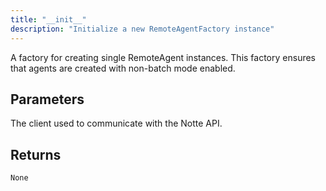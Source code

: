 ```yaml
---
title: "__init__"
description: "Initialize a new RemoteAgentFactory instance"
---
```




A factory for creating single RemoteAgent instances. This factory ensures that agents
are created with non-batch mode enabled.



## Parameters

<ParamField path="client" type="AgentsClient" required>
  The client used to communicate with the Notte API.
</ParamField>

## Returns

`None`
